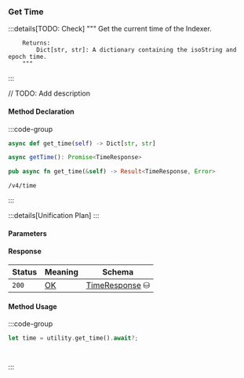 ### Get Time

:::details[TODO: Check]
        """
        Get the current time of the Indexer.

        Returns:
            Dict[str, str]: A dictionary containing the isoString and epoch time.
        """
:::

// TODO: Add description

#### Method Declaration

:::code-group

```python [Python]
async def get_time(self) -> Dict[str, str]
```

```typescript [TypeScript]
async getTime(): Promise<TimeResponse>
```

```rust [Rust]
pub async fn get_time(&self) -> Result<TimeResponse, Error>
```

```url [API]
/v4/time
```

:::

:::details[Unification Plan]
:::

#### Parameters

#### Response

| Status | Meaning     | Schema                          |
| ------ | ----------- | ------------------------------- |
| `200`  | [OK]        | [TimeResponse] ⛁ |

#### Method Usage

:::code-group

```rust [Rust]
let time = utility.get_time().await?;
```

```python [Python]

```

```typescript [TypeScript]

```

:::

[OK]: /types/ok
[TimeResponse]: /types/time_response